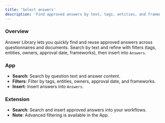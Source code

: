 ```yaml
---
title: 'Select answers'
description: 'Find approved answers by text, tags, entities, and frameworks'
---
```


### Overview
Answer Library lets you quickly find and reuse approved answers across questionnaires and documents.
Search by text and refine with filters (tags, entities, owners, approval date, frameworks), then insert into `Answers`.

### App
- **Search**: Search by question text and answer content.
- **Filters**: Filter by tags, entities, owners, approval date, and frameworks.
- **Insert**: Insert answers into `Answers`.

### Extension
- **Search**: Search and insert approved answers into your workflows.
- **Note**: Advanced filtering is available in the App.
